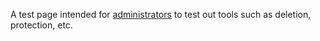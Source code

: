 A test page intended for [[VideoLAN wiki:Administrators|administrators]] to test out tools such as deletion, protection, etc.